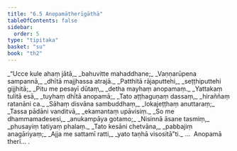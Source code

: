 ```yaml
---
title: "6.5 Anopamātherīgāthā"
tableOfContents: false
sidebar:
  order: 5
type: "tipitaka"
basket: "su"
book: "th2"
---
```



<DynamicBreadcrumb />

<Division number="151" book="th2">

<Paragraph number="210" type="verses" book="th2">
_“Ucce kule ahaṃ jātā,_  
_bahuvitte mahaddhane;_  
_Vaṇṇarūpena sampannā,_  
_dhītā majjhassa atrajā._  

</Paragraph>

</Division>
<Division number="152" book="th2">

<Paragraph number="211" type="verses" book="th2">
_Patthitā rājaputtehi,_  
_seṭṭhiputtehi gijjhitā;_  
_Pitu me pesayī dūtaṃ,_  
_detha mayhaṃ anopamaṃ._  

</Paragraph>

</Division>
<Division number="153" book="th2">

<Paragraph number="212" type="verses" book="th2">
_Yattakaṃ tulitā esā,_  
_tuyhaṃ dhītā anopamā;_  
_Tato aṭṭhaguṇaṃ dassaṃ,_  
_hiraññaṃ ratanāni ca._  

</Paragraph>

</Division>
<Division number="154" book="th2">

<Paragraph number="213" type="verses" book="th2">
_Sāhaṃ disvāna sambuddhaṃ,_  
_lokajeṭṭhaṃ anuttaraṃ;_  
_Tassa pādāni vanditvā,_  
_ekamantaṃ upāvisiṃ._  

</Paragraph>

</Division>
<Division number="155" book="th2">

<Paragraph number="214" type="verses" book="th2">
_So me dhammamadesesi,_  
_anukampāya gotamo;_  
_Nisinnā āsane tasmiṃ,_  
_phusayiṃ tatiyaṃ phalaṃ._  

</Paragraph>

</Division>
<Division number="156" book="th2">

<Paragraph number="215" type="verses" book="th2">
_Tato kesāni chetvāna,_  
_pabbajiṃ anagāriyaṃ;_  
_Ajja me sattamī ratti,_  
_yato taṇhā visositā”ti._  


</Paragraph>
</Division>

<Paragraph number="216" type="center" book="th2">
…  Anopamā therī… .
</Paragraph>